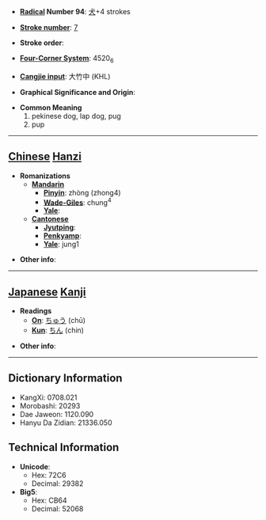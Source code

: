 * '''[[Wiktionary:Chinese radical index| Radical]] Number 94''': [[Wiktionary:Chinese radical index 犬|犬]]+4 strokes

* '''[[Wiktionary:Chinese total strokes index|Stroke number]]''': [[Wiktionary:Chinese total strokes index 7|7]]

* '''Stroke order''': 

* '''[[Wiktionary:Chinese four corner index|Four-Corner System]]''': 4520<sub>6</sub>

* '''[[Wiktionary:Chinese Cangjie index|Cangjie input]]''': 大竹中 (KHL)

* '''Graphical Significance and Origin''': 

* '''Common Meaning'''
*#pekinese dog, lap dog, pug
*# pup


----

== [[Chinese]] [[Hanzi]] ==

* '''Romanizations'''
** '''[[Mandarin]]'''
*** '''[[Pinyin]]''': zhòng (zhong4)
*** '''[[Wade-Giles]]''': chung<sup>4</sup>
*** '''[[Yale]]''': 
** '''[[Cantonese]]'''
*** '''[[Jyutping]]''':
*** '''[[Penkyamp]]''': 
*** '''[[Yale]]''': jung1

* '''Other info''': 

----

== [[Japanese]] [[Kanji]] ==

* '''Readings'''
** '''[[On]]''': [[ちゅう]] (chū)
** '''[[Kun]]''': [[ちん]] (chin)

* '''Other info''':  

----

== Dictionary Information ==

* KangXi: 0708.021
* Morobashi: 20293
* Dae Jaweon: 1120.090
* Hanyu Da Zidian: 21336.050

== Technical Information ==

* '''Unicode''':
** Hex: 72C6
** Decimal: 29382
* '''Big5''':
** Hex: CB64
** Decimal: 52068